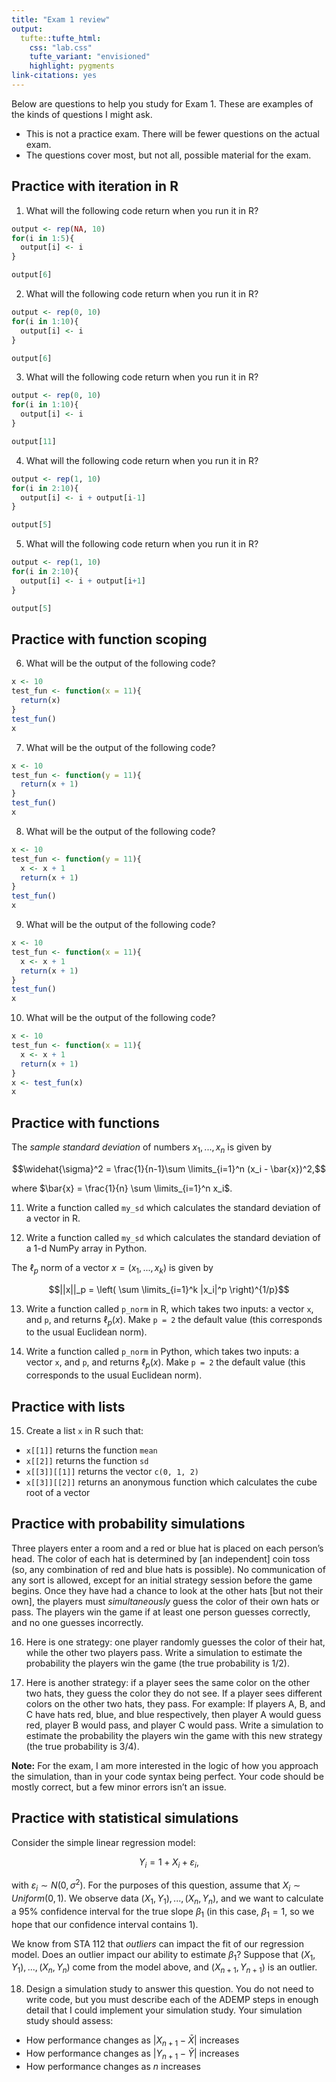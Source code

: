 ```yaml
---
title: "Exam 1 review"
output: 
  tufte::tufte_html:
    css: "lab.css"
    tufte_variant: "envisioned"
    highlight: pygments
link-citations: yes
---
```


Below are questions to help you study for Exam 1. These are examples of the kinds of questions I might ask.

* This is not a practice exam. There will be fewer questions on the actual exam.
* The questions cover most, but not all, possible material for the exam.

## Practice with iteration in R

1. What will the following code return when you run it in R?

```r
output <- rep(NA, 10)
for(i in 1:5){
  output[i] <- i
}

output[6]
```

2. What will the following code return when you run it in R?

```r
output <- rep(0, 10)
for(i in 1:10){
  output[i] <- i
}

output[6]
```

3. What will the following code return when you run it in R?

```r
output <- rep(0, 10)
for(i in 1:10){
  output[i] <- i
}

output[11]
```

4. What will the following code return when you run it in R?

```r
output <- rep(1, 10)
for(i in 2:10){
  output[i] <- i + output[i-1]
}

output[5]
```

5. What will the following code return when you run it in R?

```r
output <- rep(1, 10)
for(i in 2:10){
  output[i] <- i + output[i+1]
}

output[5]
```


## Practice with function scoping

6. What will be the output of the following code?

```r
x <- 10
test_fun <- function(x = 11){
  return(x)
}
test_fun()
x
```

7. What will be the output of the following code?

```r
x <- 10
test_fun <- function(y = 11){
  return(x + 1)
}
test_fun()
x
```

8. What will be the output of the following code?

```r
x <- 10
test_fun <- function(y = 11){
  x <- x + 1
  return(x + 1)
}
test_fun()
x
```

9. What will be the output of the following code?

```r
x <- 10
test_fun <- function(x = 11){
  x <- x + 1
  return(x + 1)
}
test_fun()
x
```

10. What will be the output of the following code?

```r
x <- 10
test_fun <- function(x = 11){
  x <- x + 1
  return(x + 1)
}
x <- test_fun(x)
x
```

## Practice with functions

The *sample standard deviation* of numbers $x_1,...,x_n$ is given by 

$$\widehat{\sigma}^2 = \frac{1}{n-1}\sum \limits_{i=1}^n (x_i - \bar{x})^2,$$

where $\bar{x} = \frac{1}{n} \sum \limits_{i=1}^n x_i$.

11. Write a function called `my_sd` which calculates the standard deviation of a vector in R.

12. Write a function called `my_sd` which calculates the standard deviation of a 1-d NumPy array in Python.

The $\ell_p$ norm of a vector $x = (x_1,...,x_k)$ is given by

$$||x||_p = \left( \sum \limits_{i=1}^k |x_i|^p \right)^{1/p}$$

13. Write a function called `p_norm` in R, which takes two inputs: a vector `x`, and `p`, and returns $\ell_p(x)$. Make `p = 2` the default value (this corresponds to the usual Euclidean norm).

14. Write a function called `p_norm` in Python, which takes two inputs: a vector `x`, and `p`, and returns $\ell_p(x)$. Make `p = 2` the default value (this corresponds to the usual Euclidean norm).

## Practice with lists

15. Create a list `x` in R such that:

* `x[[1]]` returns the function `mean`
* `x[[2]]` returns the function `sd`
* `x[[3]][[1]]` returns the vector `c(0, 1, 2)`
* `x[[3]][[2]]` returns an anonymous function which calculates the cube root of a vector

## Practice with probability simulations

Three players enter a room and a red or blue hat is placed on each person’s head.
The color of each hat is determined by [an independent] coin toss (so, any combination of red and blue hats is possible). No communication of any sort is allowed, except for an initial strategy session before the game begins. Once they have had a chance to look at the other hats [but not their own], the players must *simultaneously* guess the color of their own hats or pass. The players win the game if at least one person guesses correctly, and no one guesses incorrectly.

16. Here is one strategy: one player randomly guesses the color of their hat, while the other two players pass. Write a simulation to estimate the probability the players win the game (the true probability is 1/2).

17. Here is another strategy: if a player sees the same color on the other two hats, they guess the color they do not see. If a player sees different colors on the other two hats, they pass. For example: If players A, B, and C have hats red, blue, and blue respectively, then player A would guess red, player B would pass, and player C would pass. Write a simulation to estimate the probability the players win the game with this new strategy (the true probability is 3/4).

**Note:** For the exam, I am more interested in the logic of how you approach the simulation, than in your code syntax being perfect. Your code should be mostly correct, but a few minor errors isn't an issue.

## Practice with statistical simulations

Consider the simple linear regression model:

$$Y_i = 1 + X_i + \varepsilon_i,$$

with $\varepsilon_i \sim N(0, \sigma^2)$. For the purposes of this question, assume that $X_i \sim Uniform(0, 1)$. We observe data $(X_1, Y_1),...,(X_n, Y_n)$, and we want to calculate a 95% confidence interval for the true slope $\beta_1$ (in this case, $\beta_1 = 1$, so we hope that our confidence interval contains 1).

We know from STA 112 that *outliers* can impact the fit of our regression model. Does an outlier impact our ability to estimate $\beta_1$? Suppose that $(X_1, Y_1),...,(X_n, Y_n)$ come from the model above, and $(X_{n+1}, Y_{n+1})$ is an outlier.

18. Design a simulation study to answer this question. You do not need to write code, but you must describe each of the ADEMP steps in enough detail that I could implement your simulation study. Your simulation study should assess:

* How performance changes as $|X_{n+1} - \bar{X}|$ increases
* How performance changes as $|Y_{n+1} - \bar{Y}|$ increases
* How performance changes as $n$ increases




